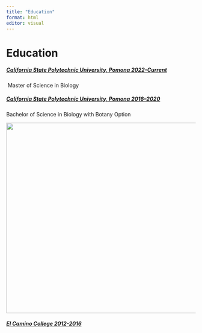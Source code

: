 ---
title: "Education"
format: html
editor: visual
---

# **Education**

##### [**California State Polytechnic University, Pomona 2022-Current**]{.underline}

 Master of Science in Biology

##### [**California State Polytechnic University, Pomona 2016--2020**]{.underline}

Bachelor of Science in Biology with Botany Option

![](20230515_182901.jpg){width="505"}

##### [**El Camino College 2012-2016**]{.underline}
